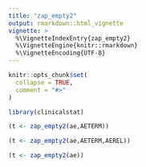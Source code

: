 ```yaml
---
title: "zap_empty2"
output: rmarkdown::html_vignette
vignette: >
  %\VignetteIndexEntry{zap_empty2}
  %\VignetteEngine{knitr::rmarkdown}
  %\VignetteEncoding{UTF-8}
---
```


```r
knitr::opts_chunk$set(
  collapse = TRUE,
  comment = "#>"
)
```

```r
library(clinicalstat)
```

```r
(t <- zap_empty2(ae,AETERM))

(t <- zap_empty2(ae,AETERM,AEREL))

(t <- zap_empty2(ae))
```
